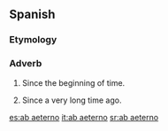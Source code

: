 ==Spanish==

===Etymology===
{{L.|es}}

===Adverb===
{{es-adv}}

# Since the beginning of time.
# {{figurative}} Since a very long time ago.

[[es:ab aeterno]]
[[it:ab aeterno]]
[[sr:ab aeterno]]